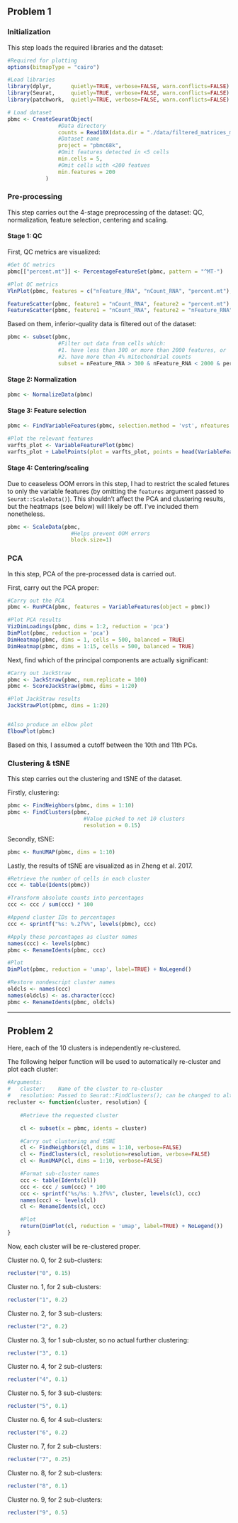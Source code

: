 ## Problem 1

### Initialization
This step loads the required libraries and the dataset:
```r
#Required for plotting
options(bitmapType = "cairo")

#Load libraries
library(dplyr,		quietly=TRUE, verbose=FALSE, warn.conflicts=FALSE)
library(Seurat,		quietly=TRUE, verbose=FALSE, warn.conflicts=FALSE)
library(patchwork,	quietly=TRUE, verbose=FALSE, warn.conflicts=FALSE)

# Load dataset
pbmc <- CreateSeuratObject(
				#Data directory
				counts = Read10X(data.dir = "./data/filtered_matrices_mex/hg19/"),
				#Dataset name
				project = "pbmc68k",
				#Omit features detected in <5 cells
				min.cells = 5,
				#Omit cells with <200 featues
				min.features = 200
			)
```



### Pre-processing
This step carries out the 4-stage preprocessing of the dataset: QC, normalization, feature selection, centering and scaling.

#### Stage 1: QC

First, QC metrics are visualized:
```r
#Get QC metrics
pbmc[["percent.mt"]] <- PercentageFeatureSet(pbmc, pattern = "^MT-")

#Plot QC metrics
VlnPlot(pbmc, features = c("nFeature_RNA", "nCount_RNA", "percent.mt"), ncol = 3)

FeatureScatter(pbmc, feature1 = "nCount_RNA", feature2 = "percent.mt") +
FeatureScatter(pbmc, feature1 = "nCount_RNA", feature2 = "nFeature_RNA") 
```

Based on them, inferior-quality data is filtered out of the dataset:
```r
pbmc <- subset(pbmc,
				#Filter out data from cells which:
				#1. have less than 300 or more than 2000 features, or
				#2. have more than 4% mitochondrial counts
				subset = nFeature_RNA > 300 & nFeature_RNA < 2000 & percent.mt < 4)
```

#### Stage 2: Normalization
```r
pbmc <- NormalizeData(pbmc)
```

#### Stage 3: Feature selection
```r
pbmc <- FindVariableFeatures(pbmc, selection.method = 'vst', nfeatures = 2000)

#Plot the relevant features
varfts_plot <- VariableFeaturePlot(pbmc)
varfts_plot + LabelPoints(plot = varfts_plot, points = head(VariableFeatures(pbmc), 10), repel = TRUE)
```

#### Stage 4: Centering/scaling

Due to ceaseless OOM errors in this step, I had to restrict the scaled fetures to only the variable features (by omitting the `features` argument passed to `Seurat::ScaleData()`).
This shouldn't affect the PCA and clustering results, but the heatmaps (see below) will likely be off. I've included them nonetheless.
```r
pbmc <- ScaleData(pbmc,
					#Helps prevent OOM errors
					block.size=1)
```



### PCA

In this step, PCA of the pre-processed data is carried out.

First, carry out the PCA proper:
```r
#Carry out the PCA
pbmc <- RunPCA(pbmc, features = VariableFeatures(object = pbmc))

#Plot PCA results
VizDimLoadings(pbmc, dims = 1:2, reduction = 'pca')
DimPlot(pbmc, reduction = 'pca')
DimHeatmap(pbmc, dims = 1, cells = 500, balanced = TRUE)
DimHeatmap(pbmc, dims = 1:15, cells = 500, balanced = TRUE)
```

Next, find which of the principal components are actually significant:
```r
#Carry out JackStraw
pbmc <- JackStraw(pbmc, num.replicate = 100)
pbmc <- ScoreJackStraw(pbmc, dims = 1:20)

#Plot JackStraw results
JackStrawPlot(pbmc, dims = 1:20)


#Also produce an elbow plot
ElbowPlot(pbmc)
```

Based on this, I assumed a cutoff between the 10th and 11th PCs.



### Clustering & tSNE

This step carries out the clustering and tSNE of the dataset.

Firstly, clustering:
```r
pbmc <- FindNeighbors(pbmc, dims = 1:10)
pbmc <- FindClusters(pbmc,
						#Value picked to net 10 clusters
						resolution = 0.15)
```

Secondly, tSNE:
```r
pbmc <- RunUMAP(pbmc, dims = 1:10)
```

Lastly, the results of tSNE are visualized as in Zheng et al. 2017.
```r
#Retrieve the number of cells in each cluster
ccc <- table(Idents(pbmc))

#Transform absolute counts into percentages
ccc <- ccc / sum(ccc) * 100

#Append cluster IDs to percentages
ccc <- sprintf("%s: %.2f%%", levels(pbmc), ccc)

#Apply these percentages as cluster names
names(ccc) <- levels(pbmc)
pbmc <- RenameIdents(pbmc, ccc)

#Plot
DimPlot(pbmc, reduction = 'umap', label=TRUE) + NoLegend()

#Restore nondescript cluster names
oldcls <- names(ccc)
names(oldcls) <- as.character(ccc)
pbmc <- RenameIdents(pbmc, oldcls)
```




***




## Problem 2

Here, each of the 10 clusters is independently re-clustered.

The following helper function will be used to automatically re-cluster and plot each cluster:
```r
#Arguments:
#	cluster:	Name of the cluster to re-cluster
#	resolution:	Passed to Seurat::FindClusters(); can be changed to alter the number of created sub-clusters
recluster <- function(cluster, resolution) {
	
	#Retrieve the requested cluster

	cl <- subset(x = pbmc, idents = cluster)

	#Carry out clustering and tSNE
	cl <- FindNeighbors(cl, dims = 1:10, verbose=FALSE)
	cl <- FindClusters(cl, resolution=resolution, verbose=FALSE)
	cl <- RunUMAP(cl, dims = 1:10, verbose=FALSE)

	#Format sub-cluster names
	ccc <- table(Idents(cl))
	ccc <- ccc / sum(ccc) * 100
	ccc <- sprintf("%s/%s: %.2f%%", cluster, levels(cl), ccc)
	names(ccc) <- levels(cl)
	cl <- RenameIdents(cl, ccc)

	#Plot
	return(DimPlot(cl, reduction = 'umap', label=TRUE) + NoLegend())
}
```

Now, each cluster will be re-clustered proper.

Cluster no. 0, for 2 sub-clusters:
```r
recluster("0", 0.15)
```

Cluster no. 1, for 2 sub-clusters:
```r
recluster("1", 0.2)
```

Cluster no. 2, for 3 sub-clusters:
```r
recluster("2", 0.2)
```

Cluster no. 3, for 1 sub-cluster, so no actual further clustering:
```r
recluster("3", 0.1)
```

Cluster no. 4, for 2 sub-clusters:
```r
recluster("4", 0.1)
```

Cluster no. 5, for 3 sub-clusters:
```r
recluster("5", 0.1)
```

Cluster no. 6, for 4 sub-clusters:
```r
recluster("6", 0.2)
```

Cluster no. 7, for 2 sub-clusters:
```r
recluster("7", 0.25)
```

Cluster no. 8, for 2 sub-clusters:
```r
recluster("8", 0.1)
```

Cluster no. 9, for 2 sub-clusters:
```r
recluster("9", 0.5)
```

